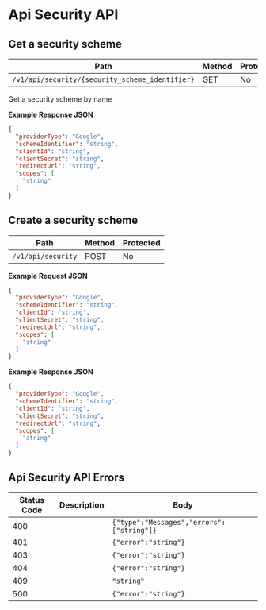 # Api Security API

## Get a security scheme
Path|Method|Protected
---|---|---
`/v1/api/security/{security_scheme_identifier}`|GET|No

Get a security scheme by name





**Example Response JSON**

```json copy
{
  "providerType": "Google",
  "schemeIdentifier": "string",
  "clientId": "string",
  "clientSecret": "string",
  "redirectUrl": "string",
  "scopes": [
    "string"
  ]
}
```

## Create a security scheme
Path|Method|Protected
---|---|---
`/v1/api/security`|POST|No





**Example Request JSON**
```json copy
{
  "providerType": "Google",
  "schemeIdentifier": "string",
  "clientId": "string",
  "clientSecret": "string",
  "redirectUrl": "string",
  "scopes": [
    "string"
  ]
}
```

**Example Response JSON**

```json copy
{
  "providerType": "Google",
  "schemeIdentifier": "string",
  "clientId": "string",
  "clientSecret": "string",
  "redirectUrl": "string",
  "scopes": [
    "string"
  ]
}
```
## Api Security API Errors
Status Code|Description|Body
---|---|---
400||`{"type":"Messages","errors":["string"]}`
401||`{"error":"string"}`
403||`{"error":"string"}`
404||`{"error":"string"}`
409||`"string"`
500||`{"error":"string"}`